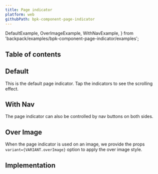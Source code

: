 ```yaml
---
title: Page indicator
platform: web
githubPath: bpk-component-page-indicator
---
```




  DefaultExample,
  OverImageExample,
  WithNavExample,
} from 'backpack/examples/bpk-component-page-indicator/examples';

## Table of contents

## Default

This is the default page indicator. Tap the indicators to see the scrolling effect.

<PresentationBlock>
  <DefaultExample />
</PresentationBlock>

## With Nav

The page indicator can also be controlled by nav buttons on both sides.

<PresentationBlock>
  <WithNavExample />
</PresentationBlock>

## Over Image

When the page indicator is used on an image, we provide the props `variant={VARIANT.overImage}` option to apply the over image style.

<PresentationBlock>
  <OverImageExample />
</PresentationBlock>

## Implementation

<Readme />
